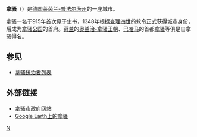 {{noteTA
|G1=DE Places
}}
{{Otheruses|拿騷}}
{{德国城市
| 市徽图 = Image:Wappen nassau lahn.jpg
| 在德国内的位置图 = 
| 所属联邦州 = 莱茵兰-普法尔茨州
| 所属行政区 = 
| 所属县 = 莱茵-拉恩县
| 坐标纬度 = 50
| 坐标纬度分 = 19
| 坐标经度 = 7
| 坐标经度分 = 48
| 海拔高度 = 100
| 面积 = 17.51
| 人口 = 4866
| 统计时间 = 2006年12月31日
| 人口密度 = 278
| 邮政编码 = 56377
| 电话区号 = 02604
| 汽车牌号 = EMS
| 政府地址 = Am Adelsheimer Hof 1<br />56377 Nassau
| 政府网站 = www.stadt-nassau.de
|}}
'''拿骚'''（{{lang-de|Nassau}}）是[[德国|德国]][[莱茵兰-普法尔茨州|莱茵兰-普法尔茨州]]的一座城市。

拿骚一名于915年首次见于史书，1348年根据[[查理四世_(神圣罗马帝国)|查理四世]]的敕令正式获得城市身份，后成为[[拿骚公国|拿骚公国]]的首府。[[荷兰|荷兰]]的[[奥兰治-拿骚王朝|奥兰治-拿骚王朝]]、[[巴哈马|巴哈马]]的首都[[拿骚_(巴哈马)|拿骚]]等俱是自拿骚得名。

== 参见 ==
*[[拿骚统治者列表|拿骚统治者列表]]

== 外部链接 ==
*[http://www.stadt-nassau.de 拿骚市政府网站] {{Wayback|url=http://www.stadt-nassau.de/ |date=20140108054210 }}
*[http://maps.google.com/maps?ll=50.355538,7.817459&spn=0.106019,0.53421&t=k&om=0&iwloc=addr Google Earth上的拿骚]

{{Authority control}}
[[Category:莱茵兰-普法尔茨州市镇|N]]